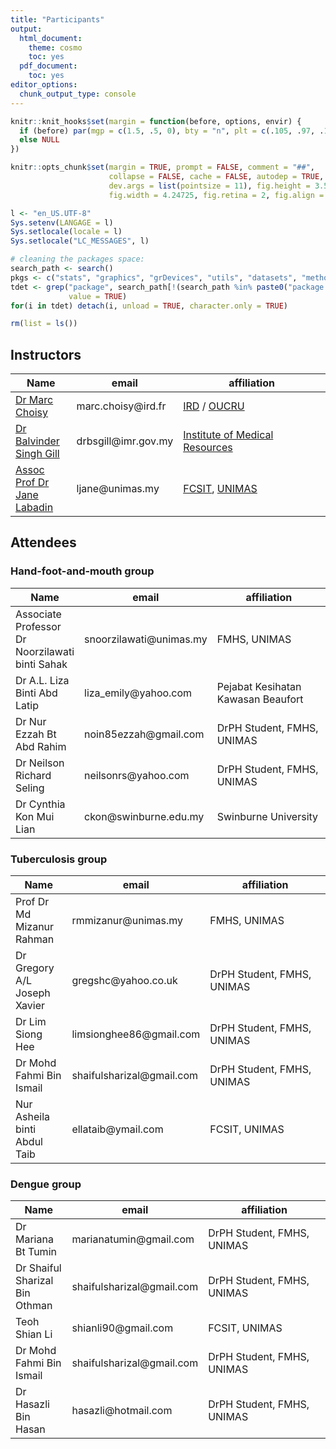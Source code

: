 ```yaml
---
title: "Participants"
output:
  html_document:
    theme: cosmo
    toc: yes
  pdf_document:
    toc: yes
editor_options: 
  chunk_output_type: console
---
```


<!--
IMAGES:
Insert them with: ![alt text](image.png)
You can also resize them if needed: convert image.png -resize 50% image.png
If you want to center the image, go through HTML code:
<div style="text-align:center"><img src ="image.png"/></div>

REFERENCES:
For references: Put all the bibTeX references in the file "references.bib"
in the current folder and cite the references as @key or [@key] in the text.
Uncomment the bibliography field in the above header and put a "References"
title wherever you want to display the reference list.
-->

```r
knitr::knit_hooks$set(margin = function(before, options, envir) {
  if (before) par(mgp = c(1.5, .5, 0), bty = "n", plt = c(.105, .97, .13, .97))
  else NULL
})

knitr::opts_chunk$set(margin = TRUE, prompt = FALSE, comment = "##",
                      collapse = FALSE, cache = FALSE, autodep = TRUE,
                      dev.args = list(pointsize = 11), fig.height = 3.5,
                      fig.width = 4.24725, fig.retina = 2, fig.align = "center")

l <- "en_US.UTF-8"
Sys.setenv(LANGAGE = l)
Sys.setlocale(locale = l)
Sys.setlocale("LC_MESSAGES", l)

# cleaning the packages space:
search_path <- search()
pkgs <- c("stats", "graphics", "grDevices", "utils", "datasets", "methods", "base")
tdet <- grep("package", search_path[!(search_path %in% paste0("package:", pkgs))],
             value = TRUE)
for(i in tdet) detach(i, unload = TRUE, character.only = TRUE)

rm(list = ls())
```

## Instructors

Name | email | affiliation
---- | ----- | -----------
[Dr Marc Choisy](http://marcchoisy.free.fr) | marc.choisy@ird.fr | [IRD](http://marcchoisy.free.fr) / [OUCRU](http://www.oucru.org)
[Dr Balvinder Singh Gill](https://www.researchgate.net/profile/Balvinder_Gill2) | drbsgill@imr.gov.my | [Institute of Medical Resources](https://www.imr.gov.my)
[Assoc Prof Dr Jane Labadin](http://www.isiti.unimas.my/research/14-research/120-researcher-4) | ljane@unimas.my | [FCSIT](http://www.fcsit.unimas.my), [UNIMAS](http://www.unimas.my)

## Attendees

### Hand-foot-and-mouth group

Name | email | affiliation
---- | ----- | -----------
Associate Professor Dr Noorzilawati binti Sahak | snoorzilawati@unimas.my | FMHS, UNIMAS
Dr A.L. Liza Binti Abd Latip | liza_emily@yahoo.com | Pejabat Kesihatan Kawasan Beaufort
Dr Nur Ezzah Bt Abd Rahim | noin85ezzah@gmail.com | DrPH Student, FMHS, UNIMAS
Dr Neilson Richard Seling | neilsonrs@yahoo.com | DrPH Student, FMHS, UNIMAS
Dr Cynthia Kon Mui Lian | ckon@swinburne.edu.my | Swinburne University

### Tuberculosis group

Name | email | affiliation
---- | ----- | -----------
Prof Dr Md Mizanur Rahman | rmmizanur@unimas.my | FMHS, UNIMAS
Dr Gregory A/L Joseph Xavier | gregshc@yahoo.co.uk | DrPH Student, FMHS, UNIMAS
Dr Lim Siong Hee | limsionghee86@gmail.com | DrPH Student, FMHS, UNIMAS
Dr Mohd Fahmi Bin Ismail | shaifulsharizal@gmail.com | DrPH Student, FMHS, UNIMAS
Nur Asheila binti Abdul Taib | ellataib@ymail.com | FCSIT, UNIMAS

### Dengue group

Name | email | affiliation
---- | ----- | -----------
Dr Mariana Bt Tumin |  marianatumin@gmail.com | DrPH Student, FMHS, UNIMAS
Dr Shaiful Sharizal Bin Othman | shaifulsharizal@gmail.com | DrPH Student, FMHS, UNIMAS
Teoh Shian Li | shianli90@gmail.com | FCSIT, UNIMAS
Dr Mohd Fahmi Bin Ismail | shaifulsharizal@gmail.com |DrPH Student, FMHS, UNIMAS
Dr Hasazli Bin Hasan | hasazli@hotmail.com | DrPH Student, FMHS, UNIMAS